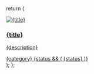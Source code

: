   return (
    <a href={href} className="group block">
      <div className="flex flex-col gap-4 rounded-xl border border-gray-200 dark:border-gray-700 p-6 bg-white dark:bg-gray-900 hover:border-primary-500 dark:hover:border-primary-400 transition-all duration-200">
        <div className="flex items-center gap-3">
          <div className="w-10 h-10 rounded-lg bg-primary-100 dark:bg-primary-900 flex items-center justify-center">
            <img
              src={icon}
              className="w-6 h-6"
              alt={title}
              loading="lazy"
            />
          </div>
          <div className="flex-1">
            <h3 className="text-lg font-semibold text-gray-900 dark:text-gray-100 group-hover:text-primary-600 dark:group-hover:text-primary-400 transition-colors">
              {title}
            </h3>
          </div>
        </div>
        <p className="text-gray-600 dark:text-gray-300 text-sm leading-relaxed">
          {description}
        </p>
        <div className="flex gap-2 mt-2">
          <span className="bg-gray-100 dark:bg-gray-800 text-gray-700 dark:text-gray-300 rounded-md px-2 py-1 text-xs font-medium">
            {category}
          </span>
          {status && (
            <span className="bg-primary-100 dark:bg-primary-900 text-primary-700 dark:text-primary-300 rounded-md px-2 py-1 text-xs font-medium">
              {status}
            </span>
          )}
        </div>
      </div>
    </a>
  );
};

